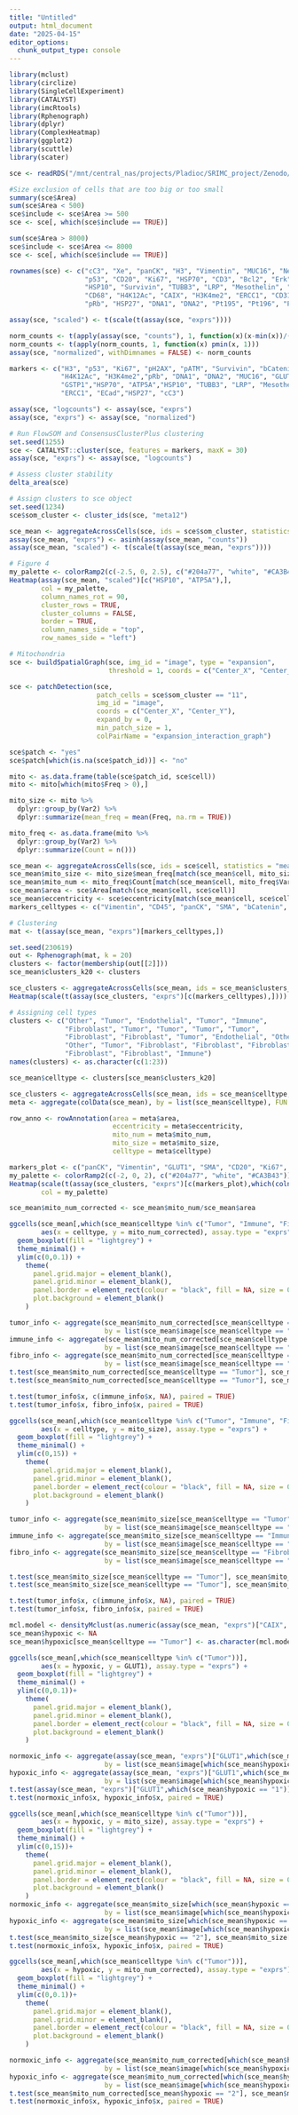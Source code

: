 ```yaml
---
title: "Untitled"
output: html_document
date: "2025-04-15"
editor_options: 
  chunk_output_type: console
---
```


```r
library(mclust)
library(circlize)
library(SingleCellExperiment)
library(CATALYST)
library(imcRtools)
library(Rphenograph)
library(dplyr)
library(ComplexHeatmap)
library(ggplot2)
library(scuttle)
library(scater)
```


```r
sce <- readRDS("/mnt/central_nas/projects/Pladioc/SRIMC_project/Zenodo/Figure_4/sce.RDS")

#Size exclusion of cells that are too big or too small
summary(sce$Area)
sum(sce$Area < 500)
sce$include <- sce$Area >= 500
sce <- sce[, which(sce$include == TRUE)]

sum(sce$Area > 8000)
sce$include <- sce$Area <= 8000
sce <- sce[, which(sce$include == TRUE)]

rownames(sce) <- c("cC3", "Xe", "panCK", "H3", "Vimentin", "MUC16", "Nestin", "GLUT1", "SMA", "GSTP1",
                   "p53", "CD20", "Ki67", "HSP70", "CD3", "Bcl2", "Erk", "ATP5A", "pH2AX", "pATM",
                   "HSP10", "Survivin", "TUBB3", "LRP", "Mesothelin", "CD45", "bCatenin",
                   "CD68", "H4K12Ac", "CAIX", "H3K4me2", "ERCC1", "CD31", "ECad", "Actin",
                   "pRb", "HSP27", "DNA1", "DNA2", "Pt195", "Pt196", "Pt198")

assay(sce, "scaled") <- t(scale(t(assay(sce, "exprs"))))

norm_counts <- t(apply(assay(sce, "counts"), 1, function(x)(x-min(x))/(quantile(x, 0.99)-min(x))))
norm_counts <- t(apply(norm_counts, 1, function(x) pmin(x, 1)))
assay(sce, "normalized", withDimnames = FALSE) <- norm_counts
```

```r

markers <- c("H3", "p53", "Ki67", "pH2AX", "pATM", "Survivin", "bCatenin",
             "H4K12Ac", "H3K4me2","pRb", "DNA1", "DNA2", "MUC16", "GLUT1",
             "GSTP1","HSP70", "ATP5A","HSP10", "TUBB3", "LRP", "Mesothelin",
             "ERCC1", "ECad","HSP27", "cC3")

assay(sce, "logcounts") <- assay(sce, "exprs")
assay(sce, "exprs") <- assay(sce, "normalized")

# Run FlowSOM and ConsensusClusterPlus clustering
set.seed(1255)
sce <- CATALYST::cluster(sce, features = markers, maxK = 30)
assay(sce, "exprs") <- assay(sce, "logcounts")

# Assess cluster stability
delta_area(sce)

# Assign clusters to sce object
set.seed(1234)
sce$som_cluster <- cluster_ids(sce, "meta12")

sce_mean <- aggregateAcrossCells(sce, ids = sce$som_cluster, statistics = "mean", use.assay.type = "counts")
assay(sce_mean, "exprs") <- asinh(assay(sce_mean, "counts"))
assay(sce_mean, "scaled") <- t(scale(t(assay(sce_mean, "exprs"))))

# Figure 4
my_palette <- colorRamp2(c(-2.5, 0, 2.5), c("#204a77", "white", "#CA3B43"))
Heatmap(assay(sce_mean, "scaled")[c("HSP10", "ATP5A"),],
        col = my_palette,
        column_names_rot = 90,
        cluster_rows = TRUE,
        cluster_columns = FALSE,
        border = TRUE, 
        column_names_side = "top",
        row_names_side = "left")
```

```r

# Mitochondria
sce <- buildSpatialGraph(sce, img_id = "image", type = "expansion",
                         threshold = 1, coords = c("Center_X", "Center_Y"))

sce <- patchDetection(sce, 
                      patch_cells = sce$som_cluster == "11",
                      img_id = "image",
                      coords = c("Center_X", "Center_Y"),
                      expand_by = 0,
                      min_patch_size = 1,
                      colPairName = "expansion_interaction_graph")

sce$patch <- "yes"
sce$patch[which(is.na(sce$patch_id))] <- "no"

mito <- as.data.frame(table(sce$patch_id, sce$cell))
mito <- mito[which(mito$Freq > 0),]

mito_size <- mito %>%
  dplyr::group_by(Var2) %>%
  dplyr::summarize(mean_freq = mean(Freq, na.rm = TRUE))

mito_freq <- as.data.frame(mito %>%
  dplyr::group_by(Var2) %>%
  dplyr::summarize(Count = n()))

```

```r

sce_mean <- aggregateAcrossCells(sce, ids = sce$cell, statistics = "mean", use.assay.type = "exprs")
sce_mean$mito_size <- mito_size$mean_freq[match(sce_mean$cell, mito_size$Var2)]
sce_mean$mito_num <- mito_freq$Count[match(sce_mean$cell, mito_freq$Var2)]
sce_mean$area <- sce$Area[match(sce_mean$cell, sce$cell)]
sce_mean$eccentricity <- sce$eccentricity[match(sce_mean$cell, sce$cell)]
markers_celltypes <- c("Vimentin", "CD45", "panCK", "SMA", "bCatenin", "ECad", "CD31")

# Clustering
mat <- t(assay(sce_mean, "exprs")[markers_celltypes,])

set.seed(230619)
out <- Rphenograph(mat, k = 20)
clusters <- factor(membership(out[[2]]))
sce_mean$clusters_k20 <- clusters

sce_clusters <- aggregateAcrossCells(sce_mean, ids = sce_mean$clusters_k20, statistics = "mean", use.assay.type = "exprs")
Heatmap(scale(t(assay(sce_clusters, "exprs")[c(markers_celltypes),])))

# Assigning cell types
clusters <- c("Other", "Tumor", "Endothelial", "Tumor", "Immune",
              "Fibroblast", "Tumor", "Tumor", "Tumor", "Tumor",
              "Fibroblast", "Fibroblast", "Tumor", "Endothelial", "Other",
              "Other", "Tumor", "Fibroblast", "Fibroblast", "Fibroblast",
              "Fibroblast", "Fibroblast", "Immune")
names(clusters) <- as.character(c(1:23))

sce_mean$celltype <- clusters[sce_mean$clusters_k20]

sce_clusters <- aggregateAcrossCells(sce_mean, ids = sce_mean$celltype, statistics = "mean", use.assay.type = "exprs")
meta <- aggregate(colData(sce_mean), by = list(sce_mean$celltype), FUN = "mean", na.rm = TRUE)

row_anno <- rowAnnotation(area = meta$area,
                          eccentricity = meta$eccentricity,
                          mito_num = meta$mito_num,
                          mito_size = meta$mito_size,
                          celltype = meta$celltype)

markers_plot <- c("panCK", "Vimentin", "GLUT1", "SMA", "CD20", "Ki67", "CD3", "CD45", "bCatenin", "CD31", "ECad")
my_palette <- colorRamp2(c(-2, 0, 2), c("#204a77", "white", "#CA3B43"))
Heatmap(scale(t(assay(sce_clusters, "exprs")[c(markers_plot),which(colnames(sce_clusters) != "Other")])),
        col = my_palette)

```

```r

sce_mean$mito_num_corrected <- sce_mean$mito_num/sce_mean$area

ggcells(sce_mean[,which(sce_mean$celltype %in% c("Tumor", "Immune", "Fibroblast"))], 
        aes(x = celltype, y = mito_num_corrected), assay.type = "exprs") +
  geom_boxplot(fill = "lightgrey") +
  theme_minimal() +
  ylim(c(0,0.1)) +
    theme(
      panel.grid.major = element_blank(),   
      panel.grid.minor = element_blank(),   
      panel.border = element_rect(colour = "black", fill = NA, size = 0.3),  
      plot.background = element_blank()     
    )

tumor_info <- aggregate(sce_mean$mito_num_corrected[sce_mean$celltype == "Tumor"], 
                        by = list(sce_mean$image[sce_mean$celltype == "Tumor"]), FUN = "mean", na.rm = TRUE)
immune_info <- aggregate(sce_mean$mito_num_corrected[sce_mean$celltype == "Immune"], 
                        by = list(sce_mean$image[sce_mean$celltype == "Immune"]), FUN = "mean", na.rm = TRUE)
fibro_info <- aggregate(sce_mean$mito_num_corrected[sce_mean$celltype == "Fibroblast"], 
                        by = list(sce_mean$image[sce_mean$celltype == "Fibroblast"]), FUN = "mean", na.rm = TRUE)
t.test(sce_mean$mito_num_corrected[sce_mean$celltype == "Tumor"], sce_mean$mito_num_corrected[sce_mean$celltype == "Immune"])
t.test(sce_mean$mito_num_corrected[sce_mean$celltype == "Tumor"], sce_mean$mito_num_corrected[sce_mean$celltype == "Fibroblast"])

t.test(tumor_info$x, c(immune_info$x, NA), paired = TRUE)
t.test(tumor_info$x, fibro_info$x, paired = TRUE)

ggcells(sce_mean[,which(sce_mean$celltype %in% c("Tumor", "Immune", "Fibroblast"))], 
        aes(x = celltype, y = mito_size), assay.type = "exprs") +
  geom_boxplot(fill = "lightgrey") +
  theme_minimal() +
  ylim(c(0,15)) +
    theme(
      panel.grid.major = element_blank(),   
      panel.grid.minor = element_blank(),   
      panel.border = element_rect(colour = "black", fill = NA, size = 0.3),  
      plot.background = element_blank()     
    )

tumor_info <- aggregate(sce_mean$mito_size[sce_mean$celltype == "Tumor"], 
                        by = list(sce_mean$image[sce_mean$celltype == "Tumor"]), FUN = "mean", na.rm = TRUE)
immune_info <- aggregate(sce_mean$mito_size[sce_mean$celltype == "Immune"], 
                        by = list(sce_mean$image[sce_mean$celltype == "Immune"]), FUN = "mean", na.rm = TRUE)
fibro_info <- aggregate(sce_mean$mito_size[sce_mean$celltype == "Fibroblast"], 
                        by = list(sce_mean$image[sce_mean$celltype == "Fibroblast"]), FUN = "mean", na.rm = TRUE)

t.test(sce_mean$mito_size[sce_mean$celltype == "Tumor"], sce_mean$mito_size[sce_mean$celltype == "Immune"])
t.test(sce_mean$mito_size[sce_mean$celltype == "Tumor"], sce_mean$mito_size[sce_mean$celltype == "Fibroblast"])

t.test(tumor_info$x, c(immune_info$x, NA), paired = TRUE)
t.test(tumor_info$x, fibro_info$x, paired = TRUE)


```


```r

mcl.model <- densityMclust(as.numeric(assay(sce_mean, "exprs")["CAIX", sce_mean$celltype == "Tumor"]), 2)
sce_mean$hypoxic <- NA
sce_mean$hypoxic[sce_mean$celltype == "Tumor"] <- as.character(mcl.model$classification)

ggcells(sce_mean[,which(sce_mean$celltype %in% c("Tumor"))], 
        aes(x = hypoxic, y = GLUT1), assay.type = "exprs") +
  geom_boxplot(fill = "lightgrey") +
  theme_minimal() +
  ylim(c(0,0.1))+
    theme(
      panel.grid.major = element_blank(),   
      panel.grid.minor = element_blank(),   
      panel.border = element_rect(colour = "black", fill = NA, size = 0.3),  
      plot.background = element_blank()     
    ) 

normoxic_info <- aggregate(assay(sce_mean, "exprs")["GLUT1",which(sce_mean$hypoxic == "1")], 
                        by = list(sce_mean$image[which(sce_mean$hypoxic == "1")]), FUN = "median", na.rm = TRUE)
hypoxic_info <- aggregate(assay(sce_mean, "exprs")["GLUT1",which(sce_mean$hypoxic == "2")], 
                        by = list(sce_mean$image[which(sce_mean$hypoxic == "2")]), FUN = "median", na.rm = TRUE)
t.test(assay(sce_mean, "exprs")["GLUT1",which(sce_mean$hypoxic == "1")], assay(sce_mean, "exprs")["GLUT1",which(sce_mean$hypoxic == "2")])
t.test(normoxic_info$x, hypoxic_info$x, paired = TRUE)

ggcells(sce_mean[,which(sce_mean$celltype %in% c("Tumor"))], 
        aes(x = hypoxic, y = mito_size), assay.type = "exprs") +
  geom_boxplot(fill = "lightgrey") +
  theme_minimal() +
  ylim(c(0,15))+
    theme(
      panel.grid.major = element_blank(),   
      panel.grid.minor = element_blank(),   
      panel.border = element_rect(colour = "black", fill = NA, size = 0.3),  
      plot.background = element_blank()     
    ) 
normoxic_info <- aggregate(sce_mean$mito_size[which(sce_mean$hypoxic == "1")], 
                        by = list(sce_mean$image[which(sce_mean$hypoxic == "1")]), FUN = "mean", na.rm = TRUE)
hypoxic_info <- aggregate(sce_mean$mito_size[which(sce_mean$hypoxic == "2")], 
                        by = list(sce_mean$image[which(sce_mean$hypoxic == "2")]), FUN = "mean", na.rm = TRUE)
t.test(sce_mean$mito_size[sce_mean$hypoxic == "2"], sce_mean$mito_size[sce_mean$hypoxic == "1"])
t.test(normoxic_info$x, hypoxic_info$x, paired = TRUE)

ggcells(sce_mean[,which(sce_mean$celltype %in% c("Tumor"))], 
        aes(x = hypoxic, y = mito_num_corrected), assay.type = "exprs") +
  geom_boxplot(fill = "lightgrey") +
  theme_minimal() +
  ylim(c(0,0.1))+
    theme(
      panel.grid.major = element_blank(),   
      panel.grid.minor = element_blank(),   
      panel.border = element_rect(colour = "black", fill = NA, size = 0.3),  
      plot.background = element_blank()     
    ) 

normoxic_info <- aggregate(sce_mean$mito_num_corrected[which(sce_mean$hypoxic == "1")], 
                        by = list(sce_mean$image[which(sce_mean$hypoxic == "1")]), FUN = "mean", na.rm = TRUE)
hypoxic_info <- aggregate(sce_mean$mito_num_corrected[which(sce_mean$hypoxic == "2")], 
                        by = list(sce_mean$image[which(sce_mean$hypoxic == "2")]), FUN = "mean", na.rm = TRUE)
t.test(sce_mean$mito_num_corrected[sce_mean$hypoxic == "2"], sce_mean$mito_num_corrected[sce_mean$hypoxic == "1"])
t.test(normoxic_info$x, hypoxic_info$x, paired = TRUE)

```

